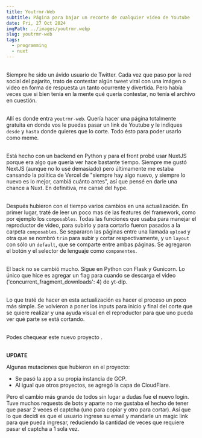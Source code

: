 ```yaml
---
title: Youtrmr-Web
subtitle: Página para bajar un recorte de cualquier video de Youtube
date: Fri, 27 Oct 2024
imgPath: ../images/youtrmr.webp
slug: youtrmr-web
tags:
  - programming
  - nuxt
---
```

\
Siempre he sido un ávido usuario de Twitter. Cada vez que paso por la red social del pajarito, trato de contestar algún tweet viral con una imágen o video en forma de respuesta un tanto ocurrente y divertida. Pero había veces que si bien tenía en la mente qué quería contestar, no tenía el archivo en cuestión.

\
Allí es donde entra `youtrmr-web`. Quería hacer una página totalmente gratuita en donde vos le puedas pasar un link de Youtube y le indiques `desde` y `hasta` donde quieres que lo corte. Todo ésto para poder usarlo como meme.

\
Está hecho con un backend en Python y para el front probé usar NuxtJS porque era algo que quería ver hace bastante tiempo. Siempre me gustó NextJS (aunque no lo usé demasiado) pero últimamente me estaba cansando la política de Vercel de "siempre hay algo nuevo, y siempre lo nuevo es lo mejor, cambiá cuánto antes", así que pensé en darle una chance a Nuxt. En definitiva, me cansé del hype.

\
Después hubieron con el tiempo varios cambios en una actualización. En primer lugar, traté de leer un poco mas de las features del framework, como por ejemplo los `composables`. Todas las funciones que usaba para manejar el reproductor de video, para subirlo y para cortarlo fueron pasados a la carpeta `composables`. Se separaron las páginas entre una llamada `upload` y otra que se nombró `trim` para subir y cortar respectivamente, y un `layout` con sólo un `default`, que se comparte entre ambas páginas. Se agregaron el botón y el selector de lenguaje como `componentes`.

\
El back no se cambió mucho. Sigue en Python con Flask y Gunicorn. Lo único que hice es agregar un flag para cuando se descarga el video ('concurrent_fragment_downloads': 4) de yt-dlp.

\
Lo que traté de hacer en esta actualización es hacer el proceso un poco más simple. Se volvieron a poner los inputs para inicio y final del corte que se quiere realizar y una ayuda visual en el reproductor para que uno pueda ver qué parte se está cortando.

\
Podes chequear este nuevo proyecto <Anchor text="acá" href="https://youtrmr.samser.co/" />.

\
**UPDATE**

Algunas mutaciones que hubieron en el proyecto:
- Se pasó la app a su propia instancia de GCP.
- Al igual que otros proyectos, se agregó la capa de CloudFlare.

Pero el cambio más grande de todos sin lugar a dudas fue el nuevo login. Tuve muchos requests de bots y aparte no me gustaba el hecho de tener que pasar 2 veces el captcha (uno para copiar y otro para cortar). Así que lo que decidí es que el usuario ingrese su email y mandarle un magic link para que pueda ingresar, reduciendo la cantidad de veces que requiere pasar el captcha a 1 sola vez.
